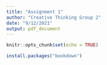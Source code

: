 ```yaml
---
title: "Assignment 1"
author: "Creative Thinking Group 2"
date: "9/12/2021"
output: pdf_document
---
```


```r
knitr::opts_chunk$set(echo = TRUE)
```

```r
install.packages("bookdown")
```

